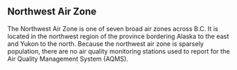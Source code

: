 ## Northwest Air Zone

The Northwest Air Zone is one of seven broad air zones across B.C. It is located in the northwest region of the province bordering Alaska to the east and Yukon to the north. Because the northwest air zone is sparsely population, there are no air quality monitoring stations used to report for the Air Quality Management System (AQMS).

